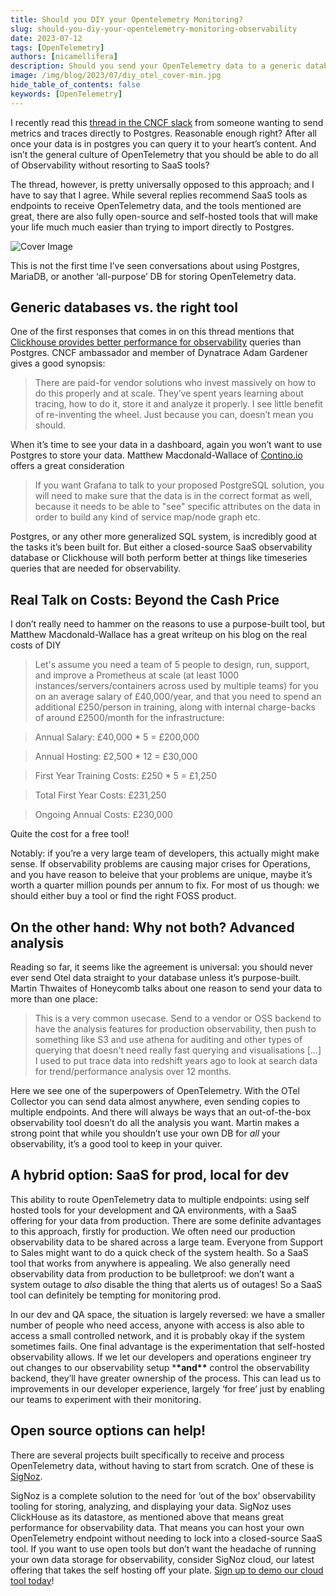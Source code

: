 ```yaml
---
title: Should you DIY your Opentelemetry Monitoring?
slug: should-you-diy-your-opentelemetry-monitoring-observability
date: 2023-07-12
tags: [OpenTelemetry]
authors: [nicamellifera]
description: Should you send your OpenTelemetry data to a generic database or use a specific tool. In this post, I discuss about pros and cons of building your own OpenTelemetry stack...
image: /img/blog/2023/07/diy_otel_cover-min.jpg
hide_table_of_contents: false
keywords: [OpenTelemetry]
---
```


<head>
  <link rel="canonical" href="https://signoz.io/blog/should-you-diy-your-opentelemetry-monitoring-observability/"/>
</head>
<meta property="twitter:card" content="summary_large_image"/>
  <meta property="twitter:url" content="https://signoz.io/blog/should-you-diy-your-opentelemetry-monitoring-observability/"/>
  <meta property="twitter:description" content=""/>
  <meta name ="twitter:image" content="https://signoz.io/img/blog/2023/07/diy_otel_cover-min.jpg"/>

I recently read this <a href="https://cloud-native.slack.com/archives/CJFCJHG4Q/p1688032004306969" rel="noopener noreferrer nofollow" target="_blank" >thread in the CNCF slack</a> from someone wanting to send metrics and traces directly to Postgres. Reasonable enough right? After all once your data is in postgres you can query it to your heart’s content. And isn’t the general culture of OpenTelemetry that you should be able to do all of Observability without resorting to SaaS tools?

The thread, however, is pretty universally opposed to this approach; and I have to say that I agree. While several replies recommend SaaS tools as endpoints to receive OpenTelemetry data, and the tools mentioned are great, there are also fully open-source and self-hosted tools that will make your life much much easier than trying to import directly to Postgres.



![Cover Image](/img/blog/2023/07/diy_otel_cover.webp)

This is not the first time I’ve seen conversations about using Postgres, MariaDB, or another ‘all-purpose’ DB for storing OpenTelemetry data.

## Generic databases vs. the right tool

One of the first responses that comes in on this thread mentions that [Clickhouse provides better performance for observability](https://clickhouse.com/docs/en/concepts/why-clickhouse-is-so-fast) queries than Postgres. CNCF ambassador and member of Dynatrace Adam Gardener gives a good synopsis:

> There are paid-for vendor solutions who invest massively on how to do this properly and at scale. They’ve spent years learning about tracing, how to do it, store it and analyze it properly. I see little benefit of re-inventing the wheel. Just because you can, doesn’t mean you should.

When it’s time to see your data in a dashboard, again you won’t want to use Postgres to store your data. Matthew Macdonald-Wallace of [Contino.io](http://contino.io/) offers a great consideration

> If you want Grafana to talk to your proposed PostgreSQL solution, you will need to make sure that the data is in the correct format as well, because it needs to be able to "see" specific attributes on the data in order to build any kind of service map/node graph etc.

Postgres, or any other more generalized SQL system, is incredibly good at the tasks it’s been built for. But either a closed-source SaaS observability database or Clickhouse will both perform better at things like timeseries queries that are needed for observability.

## Real Talk on Costs: Beyond the Cash Price

I don’t really need to hammer on the reasons to use a purpose-built tool, but Matthew Macdonald-Wallace has a great writeup on his blog on the real costs of DIY

> Let's assume you need a team of 5 people to design, run, support, and improve a Prometheus at scale (at least 1000 instances/servers/containers across used by multiple teams) for you on an average salary of £40,000/year, and that you need to spend an additional £250/person in training, along with internal charge-backs of around £2500/month for the infrastructure:

> Annual Salary: £40,000 \* 5 = £200,000

> Annual Hosting: £2,500 \* 12 = £30,000

> First Year Training Costs: £250 \* 5 = £1,250

> Total First Year Costs: £231,250

> Ongoing Annual Costs: £230,000

Quite the cost for a free tool!

Notably: if you’re a very large team of developers, this actually might make sense. If observability problems are causing major crises for Operations, and you have reason to beleive that your problems are unique, maybe it’s worth a quarter million pounds per annum to fix. For most of us though: we should either buy a tool or find the right FOSS product.

## On the other hand: Why not both? Advanced analysis

Reading so far, it seems like the agreement is universal: you should never ever send Otel data straight to your database unless it’s purpose-built. Martin Thwaites of Honeycomb talks about one reason to send your data to more than one place:

> This is a very common usecase. Send to a vendor or OSS backend to have the analysis features for production observability, then push to something like S3 and use athena for auditing and other types of querying that doesn't need really fast querying and visualisations […] I used to put trace data into redshift years ago to look at search data for trend/performance analysis over 12 months.

Here we see one of the superpowers of OpenTelemetry. With the OTel Collector you can send data almost anywhere, even sending copies to multiple endpoints. And there will always be ways that an out-of-the-box observability tool doesn’t do all the analysis you want. Martin makes a strong point that while you shouldn’t use your own DB for _all_ your observability, it’s a good tool to keep in your quiver.

## A hybrid option: SaaS for prod, local for dev

This ability to route OpenTelemetry data to multiple endpoints: using self hosted tools for your development and QA environments, with a SaaS offering for your data from production. There are some definite advantages to this approach, firstly for production. We often need our production observability data to be shared across a large team. Everyone from Support to Sales might want to do a quick check of the system health. So a SaaS tool that works from anywhere is appealing. We also generally need observability data from production to be bulletproof: we don’t want a system outage to _also_ disable the thing that alerts us of outages! So a SaaS tool can definitely be tempting for monitoring prod.

In our dev and QA space, the situation is largely reversed: we have a smaller number of people who need access, anyone with access is also able to access a small controlled network, and it is probably okay if the system sometimes fails. One final advantage is the experimentation that self-hosted observability allows. If we let our developers and operations engineer try out changes to our observability setup \***\*and\*\*** control the observability backend, they’ll have greater ownership of the process. This can lead us to improvements in our developer experience, largely ‘for free’ just by enabling our teams to experiment with their monitoring.

## Open source options can help!

There are several projects built specifically to receive and process OpenTelemetry data, without having to start from scratch. One of these is [SigNoz](https://github.com/ezeslucky/monitrix.git/signoz).

SigNoz is a complete solution to the need for ‘out of the box’ observability tooling for storing, analyzing, and displaying your data. SigNoz uses ClickHouse as its datastore, as mentioned above that means great performance for observability data. That means you can host your own OpenTelemetry endpoint without needing to lock into a closed-source SaaS tool. If you want to use open tools but don’t want the headache of running your own data storage for observability, consider SigNoz cloud, our latest offering that takes the self hosting off your plate. <a href="https://signoz.io/teams/" rel="noopener noreferrer nofollow" target="_blank" >Sign up to demo our cloud tool today</a>!

